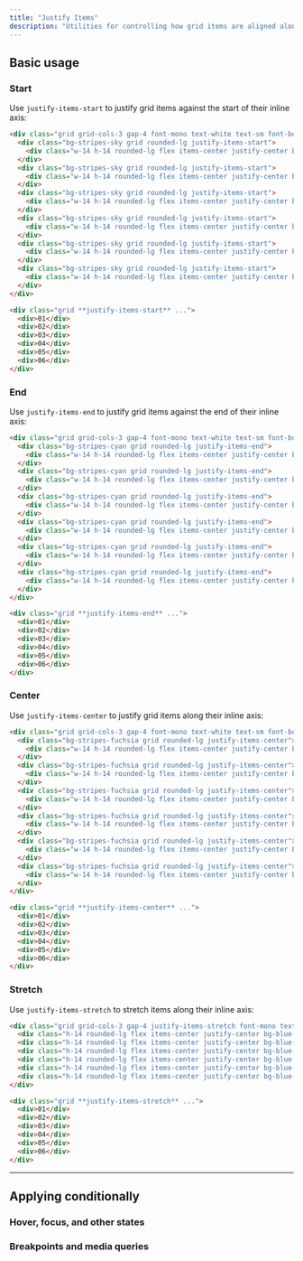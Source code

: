 ```yaml
---
title: "Justify Items"
description: "Utilities for controlling how grid items are aligned along their inline axis."
---
```




## Basic usage

### Start

Use `justify-items-start` to justify grid items against the start of their inline axis:

```html {{ mode: 'example' }}
<div class="grid grid-cols-3 gap-4 font-mono text-white text-sm font-bold leading-6">
  <div class="bg-stripes-sky grid rounded-lg justify-items-start">
    <div class="w-14 h-14 rounded-lg flex items-center justify-center bg-sky-500 shadow-lg">01</div>
  </div>
  <div class="bg-stripes-sky grid rounded-lg justify-items-start">
    <div class="w-14 h-14 rounded-lg flex items-center justify-center bg-sky-500 shadow-lg">02</div>
  </div>
  <div class="bg-stripes-sky grid rounded-lg justify-items-start">
    <div class="w-14 h-14 rounded-lg flex items-center justify-center bg-sky-500 shadow-lg">03</div>
  </div>
  <div class="bg-stripes-sky grid rounded-lg justify-items-start">
    <div class="w-14 h-14 rounded-lg flex items-center justify-center bg-sky-500 shadow-lg">04</div>
  </div>
  <div class="bg-stripes-sky grid rounded-lg justify-items-start">
    <div class="w-14 h-14 rounded-lg flex items-center justify-center bg-sky-500 shadow-lg">05</div>
  </div>
  <div class="bg-stripes-sky grid rounded-lg justify-items-start">
    <div class="w-14 h-14 rounded-lg flex items-center justify-center bg-sky-500 shadow-lg">06</div>
  </div>
</div>
```

```html
<div class="grid **justify-items-start** ...">
  <div>01</div>
  <div>02</div>
  <div>03</div>
  <div>04</div>
  <div>05</div>
  <div>06</div>
</div>
```

### End

Use `justify-items-end` to justify grid items against the end of their inline axis:

```html {{ mode: 'example' }}
<div class="grid grid-cols-3 gap-4 font-mono text-white text-sm font-bold leading-6">
  <div class="bg-stripes-cyan grid rounded-lg justify-items-end">
    <div class="w-14 h-14 rounded-lg flex items-center justify-center bg-cyan-500 shadow-lg">01</div>
  </div>
  <div class="bg-stripes-cyan grid rounded-lg justify-items-end">
    <div class="w-14 h-14 rounded-lg flex items-center justify-center bg-cyan-500 shadow-lg">02</div>
  </div>
  <div class="bg-stripes-cyan grid rounded-lg justify-items-end">
    <div class="w-14 h-14 rounded-lg flex items-center justify-center bg-cyan-500 shadow-lg">03</div>
  </div>
  <div class="bg-stripes-cyan grid rounded-lg justify-items-end">
    <div class="w-14 h-14 rounded-lg flex items-center justify-center bg-cyan-500 shadow-lg">04</div>
  </div>
  <div class="bg-stripes-cyan grid rounded-lg justify-items-end">
    <div class="w-14 h-14 rounded-lg flex items-center justify-center bg-cyan-500 shadow-lg">05</div>
  </div>
  <div class="bg-stripes-cyan grid rounded-lg justify-items-end">
    <div class="w-14 h-14 rounded-lg flex items-center justify-center bg-cyan-500 shadow-lg">06</div>
  </div>
</div>
```

```html
<div class="grid **justify-items-end** ...">
  <div>01</div>
  <div>02</div>
  <div>03</div>
  <div>04</div>
  <div>05</div>
  <div>06</div>
</div>
```

### Center

Use `justify-items-center` to justify grid items along their inline axis:

```html {{ mode: 'example' }}
<div class="grid grid-cols-3 gap-4 font-mono text-white text-sm font-bold leading-6">
  <div class="bg-stripes-fuchsia grid rounded-lg justify-items-center">
    <div class="w-14 h-14 rounded-lg flex items-center justify-center bg-fuchsia-500 shadow-lg">01</div>
  </div>
  <div class="bg-stripes-fuchsia grid rounded-lg justify-items-center">
    <div class="w-14 h-14 rounded-lg flex items-center justify-center bg-fuchsia-500 shadow-lg">02</div>
  </div>
  <div class="bg-stripes-fuchsia grid rounded-lg justify-items-center">
    <div class="w-14 h-14 rounded-lg flex items-center justify-center bg-fuchsia-500 shadow-lg">03</div>
  </div>
  <div class="bg-stripes-fuchsia grid rounded-lg justify-items-center">
    <div class="w-14 h-14 rounded-lg flex items-center justify-center bg-fuchsia-500 shadow-lg">04</div>
  </div>
  <div class="bg-stripes-fuchsia grid rounded-lg justify-items-center">
    <div class="w-14 h-14 rounded-lg flex items-center justify-center bg-fuchsia-500 shadow-lg">05</div>
  </div>
  <div class="bg-stripes-fuchsia grid rounded-lg justify-items-center">
    <div class="w-14 h-14 rounded-lg flex items-center justify-center bg-fuchsia-500 shadow-lg">06</div>
  </div>
</div>
```

```html
<div class="grid **justify-items-center** ...">
  <div>01</div>
  <div>02</div>
  <div>03</div>
  <div>04</div>
  <div>05</div>
  <div>06</div>
</div>
```

### Stretch

Use `justify-items-stretch` to stretch items along their inline axis:

```html {{ mode: 'example' }}
<div class="grid grid-cols-3 gap-4 justify-items-stretch font-mono text-white text-sm font-bold leading-6">
  <div class="h-14 rounded-lg flex items-center justify-center bg-blue-500 shadow-lg">01</div>
  <div class="h-14 rounded-lg flex items-center justify-center bg-blue-500 shadow-lg">02</div>
  <div class="h-14 rounded-lg flex items-center justify-center bg-blue-500 shadow-lg">03</div>
  <div class="h-14 rounded-lg flex items-center justify-center bg-blue-500 shadow-lg">04</div>
  <div class="h-14 rounded-lg flex items-center justify-center bg-blue-500 shadow-lg">05</div>
  <div class="h-14 rounded-lg flex items-center justify-center bg-blue-500 shadow-lg">06</div>
</div>
```

```html
<div class="grid **justify-items-stretch** ...">
  <div>01</div>
  <div>02</div>
  <div>03</div>
  <div>04</div>
  <div>05</div>
  <div>06</div>
</div>
```

---

## <Heading ignore>Applying conditionally</Heading>

### <Heading ignore>Hover, focus, and other states</Heading>

<HoverFocusAndOtherStates defaultClass="grid justify-items-start" featuredClass="justify-items-center" />

### <Heading ignore>Breakpoints and media queries</Heading>

<BreakpointsAndMediaQueries defaultClass="grid justify-items-start" featuredClass="justify-items-center" />
